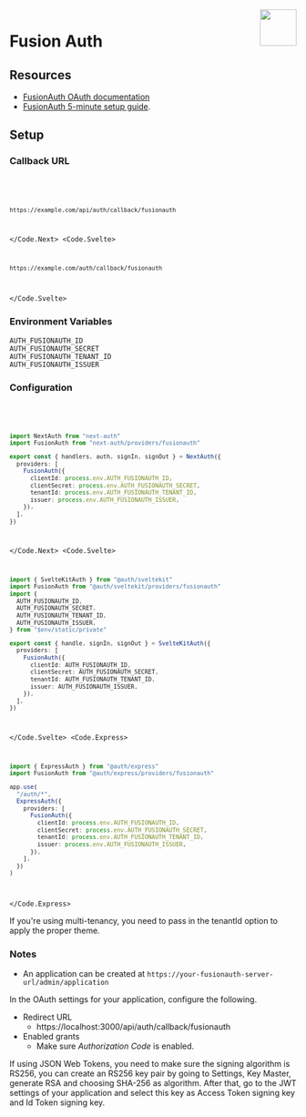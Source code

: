 
<img align="right" src="/img/providers/fusionauth.svg" height="64" width="64" />

# Fusion Auth

## Resources

- [FusionAuth OAuth documentation](https://fusionauth.io/docs/v1/tech/oauth/)
- [FusionAuth 5-minute setup guide](https://fusionauth.io/docs/v1/tech/5-minute-setup-guide).

## Setup

### Callback URL

<Code>
  <Code.Next>

```bash
https://example.com/api/auth/callback/fusionauth
```

  </Code.Next>
  <Code.Svelte>

```bash
https://example.com/auth/callback/fusionauth
```

  </Code.Svelte>
</Code>

### Environment Variables

```
AUTH_FUSIONAUTH_ID
AUTH_FUSIONAUTH_SECRET
AUTH_FUSIONAUTH_TENANT_ID
AUTH_FUSIONAUTH_ISSUER
```

### Configuration

<Code>
  <Code.Next>

```ts filename="/auth.ts"
import NextAuth from "next-auth"
import FusionAuth from "next-auth/providers/fusionauth"

export const { handlers, auth, signIn, signOut } = NextAuth({
  providers: [
    FusionAuth({
      clientId: process.env.AUTH_FUSIONAUTH_ID,
      clientSecret: process.env.AUTH_FUSIONAUTH_SECRET,
      tenantId: process.env.AUTH_FUSIONAUTH_TENANT_ID,
      issuer: process.env.AUTH_FUSIONAUTH_ISSUER,
    }),
  ],
})
```

  </Code.Next>
  <Code.Svelte>

```ts filename="/src/auth.ts"
import { SvelteKitAuth } from "@auth/sveltekit"
import FusionAuth from "@auth/sveltekit/providers/fusionauth"
import {
  AUTH_FUSIONAUTH_ID,
  AUTH_FUSIONAUTH_SECRET,
  AUTH_FUSIONAUTH_TENANT_ID,
  AUTH_FUSIONAUTH_ISSUER,
} from "$env/static/private"

export const { handle, signIn, signOut } = SvelteKitAuth({
  providers: [
    FusionAuth({
      clientId: AUTH_FUSIONAUTH_ID,
      clientSecret: AUTH_FUSIONAUTH_SECRET,
      tenantId: AUTH_FUSIONAUTH_TENANT_ID,
      issuer: AUTH_FUSIONAUTH_ISSUER,
    }),
  ],
})
```

  </Code.Svelte>
  <Code.Express>

```ts filename="/src/app.ts"
import { ExpressAuth } from "@auth/express"
import FusionAuth from "@auth/express/providers/fusionauth"

app.use(
  "/auth/*",
  ExpressAuth({
    providers: [
      FusionAuth({
        clientId: process.env.AUTH_FUSIONAUTH_ID,
        clientSecret: process.env.AUTH_FUSIONAUTH_SECRET,
        tenantId: process.env.AUTH_FUSIONAUTH_TENANT_ID,
        issuer: process.env.AUTH_FUSIONAUTH_ISSUER,
      }),
    ],
  })
)
```

  </Code.Express>
</Code>

<Callout type="warning">
  If you're using multi-tenancy, you need to pass in the tenantId option to
  apply the proper theme.
</Callout>

### Notes

- An application can be created at `https://your-fusionauth-server-url/admin/application`

In the OAuth settings for your application, configure the following.

- Redirect URL
  - https://localhost:3000/api/auth/callback/fusionauth
- Enabled grants
  - Make sure _Authorization Code_ is enabled.

If using JSON Web Tokens, you need to make sure the signing algorithm is RS256, you can create an RS256 key pair by going to Settings, Key Master, generate RSA and choosing SHA-256 as algorithm. After that, go to the JWT settings of your application and select this key as Access Token signing key and Id Token signing key.
